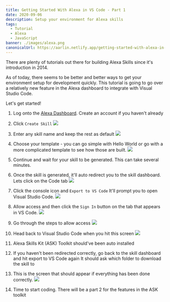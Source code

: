 ```yaml
---
title: Getting Started With Alexa in VS Code - Part 1
date: 2020-09-06
description: Setup your environment for Alexa skills
tags:
  - Tutorial
  - Alexa
  - JavaScript
banner: ./images/alexa.png
canonicalUrl: https://aarlin.netlify.app/getting-started-with-alexa-in-vs-code-part-1
---
```


There are plenty of tutorials out there for building Alexa Skills since it's introduction in 2014.

As of today, there seems to be better and better ways to get your environment setup for development quickly.
This tutorial is going to go over a relatively new feature in the Alexa dashboard to integrate with Visual Studio Code.

Let's get started!

1. Log onto the [Alexa Dashboard](https://developer.amazon.com/alexa/console/ask).
   Create an account if you haven't already

2. Click `Create Skill` 
 ![](./images/1.png)

3. Enter any skill name and keep the rest as default
![](./images/2.png)

4. Choose your template - you can go simple with Hello World or go with a more complicated template to see how those are built.
![](./images/3.png)

5. Continue and wait for your skill to be generated. This can take several minutes.

6. Once the skill is generated, it'll auto redirect you to the skill dashboard. 
   Lets click on the Code tab
![](./images/4.png)
7. Click the console icon and `Export to VS Code`
   It'll prompt you to open Visual Studio Code. 
   ![](./images/5.png)

8. Allow access and then click the `Sign In` button on the tab that appears in VS Code. 
![](./images/6.png)

9. Go through the steps to allow access
![](./images/7.png)

10. Head back to Visual Studio Code when you hit this screen
![](./images/8.png)

11. Alexa Skills Kit (ASK) Toolkit should've been auto installed

12. If you haven't been redirected correctly, go back to the skill dashboard and hit export to VS Code again
It should ask which folder to download the skill to

13. This is the screen that should appear if everything has been done correctly.
![](./images/9.png)

14. Time to start coding. There will be a part 2 for the features in the ASK toolkit

